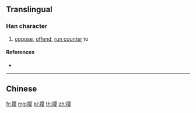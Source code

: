 {{also|攖}}
==Translingual==

===Han character===
{{Han char|rn=64|rad=手|as=11|sn=14|four=|canj=QBOV|ids=⿰扌婴}}

# [[oppose]], [[offend]], [[run counter]] to

====References====
* {{Han ref|kx=0453.191|hdz=31947.020|uh=6484|ud=25732}}

----

==Chinese==
{{zh-see|攖}}

[[fr:撄]]
[[mg:撄]]
[[pl:撄]]
[[th:撄]]
[[zh:撄]]